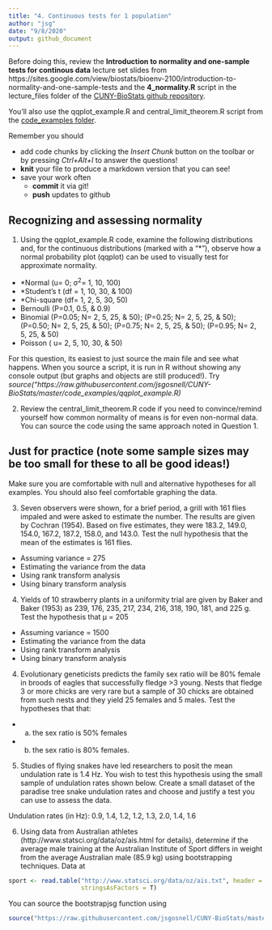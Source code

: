 ```yaml
---
title: "4. Continuous tests for 1 population"
author: "jsg"
date: "9/8/2020"
output: github_document
---
```

Before doing this, review the **Introduction to normality and one-sample tests for continous data** lecture set slides from 
https://sites.google.com/view/biostats/bioenv-2100/introduction-to-normality-and-one-sample-tests and
the  **4_normality.R** script in the lecture_files folder of the
[CUNY-BioStats github repository](https://github.com/jsgosnell/CUNY-BioStats).

You’ll also use the qqplot_example.R and
central_limit_theorem.R script from the 
[code_examples folder](https://github.com/jsgosnell/CUNY-BioStats/tree/master/code_examples).

Remember you should

* add code chunks by clicking the *Insert Chunk* button on the toolbar or by
pressing *Ctrl+Alt+I* to answer the questions!
* **knit** your file to produce a markdown version that you can see!
* save your work often 
  * **commit** it via git!
  * **push** updates to github

## Recognizing and assessing normality 

1. Using the qqplot_example.R code, examine the following distributions and, for 
the continuous distributions (marked with a “*”), observe how a normal probability
plot (qqplot) can be used to visually test for approximate normality.

* *Normal (u= 0; σ^2^= 1, 10, 100) 
* *Student's t (df = 1, 10, 30, & 100) 
* *Chi-square (df= 1, 2, 5, 30, 50)
* Bernoulli (P=0.1, 0.5, & 0.9) 
* Binomial (P=0.05; N= 2, 5, 25, & 50); (P=0.25; N= 2, 5, 25, & 50); (P=0.50; 
N= 2, 5, 25, & 50); (P=0.75; N= 2, 5, 25, & 50); (P=0.95; N= 2, 5, 25, & 50) 
* Poisson ( u= 2, 5, 10, 30, & 50)

For this question, its easiest to just source the main file and see what happens.
When you source a script, it is run in R without showing any console output
(but graphs and objects are still produced!).  Try *source("https://raw.githubusercontent.com/jsgosnell/CUNY-BioStats/master/code_examples/qqplot_example.R)*

2. Review the central_limit_theorem.R code if you need to convince/remind 
yourself how common normality of means is for even non-normal data. You can source the code
using the same approach noted in Question 1.

## Just for practice (note some sample sizes may be too small for these to all be good ideas!)

Make sure you are comfortable with null and alternative hypotheses for all examples. 
You should also feel comfortable graphing the data.

3. Seven observers were shown, for a brief period, a grill with 161 flies impaled 
and were asked to estimate the number. The results are given by Cochran (1954). 
Based on five estimates, they were 183.2, 149.0, 154.0, 167.2, 187.2, 158.0, and 143.0. Test the null hypothesis that the mean of the estimates is 161 flies.

* Assuming variance = 275
* Estimating the variance from the data 
* Using rank transform analysis 
* Using binary transform analysis

4. Yields of 10 strawberry plants in a uniformity trial are given by Baker and 
Baker (1953) as 239, 176, 235, 217, 234, 216, 318, 190, 181, and 225 g. 
Test the hypothesis that µ = 205
* Assuming variance = 1500
* Estimating the variance from the data 
* Using rank transform analysis 
* Using binary transform analysis

4. Evolutionary geneticists predicts the family sex ratio will be 80% female in 
broods of eagles that successfully fledge >3 young. Nests that fledge 3 or more
chicks are very rare but a sample of 30 chicks are obtained from such nests and
they yield 25 females and 5 males. Test the hypotheses that that: 
* a) the sex ratio is 50% females
* b) the sex ratio is 80% females.

5. Studies of flying snakes have led researchers to posit the mean undulation 
rate is 1.4 Hz.  You wish to test this hypothesis using the small sample of 
undulation rates shown below.  Create a small dataset of the paradise tree snake 
undulation rates and choose and justify a test you can use to assess the data.

Undulation rates (in Hz):  0.9, 1.4, 1.2, 1.2, 1.3, 2.0, 1.4, 1.6

6.  Using data from Australian athletes (http://www.statsci.org/data/oz/ais.html 
for details), determine if the average male training at the Australian Institute 
of Sport differs in weight from the average Australian male (85.9 kg) using
bootstrapping techniques. Data at 
```r
sport <- read.table("http://www.statsci.org/data/oz/ais.txt", header = T, 
                    stringsAsFactors = T)
```

You can source the bootstrapjsg function using

```r
source("https://raw.githubusercontent.com/jsgosnell/CUNY-BioStats/master/code_examples/bootstrapjsg.R")
```



